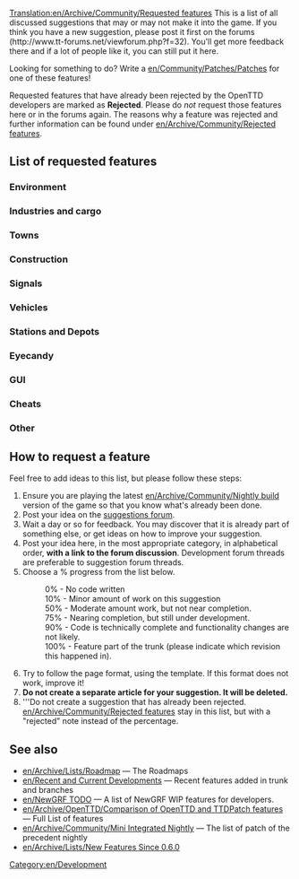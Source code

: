 [[Translation:en/Archive/Community/Requested features]]
This is a list of all discussed suggestions that may or may not make it into the game. If you think you have a new suggestion, please post it first on the forums (http://www.tt-forums.net/viewforum.php?f=32). You'll get more feedback there and if a lot of people like it, you can still put it here.

Looking for something to do?  Write a [[en/Community/Patches/Patches]] for one of these features!

Requested features that have already been rejected by the OpenTTD developers are marked as '''Rejected'''. Please do ''not'' request those features here or in the forums again. The reasons why a feature was rejected and further information can be found under [[en/Archive/Community/Rejected features]].

==List of requested features==

===Environment===
{{en/Archive/Community/Rf header}}
{{en/Archive/Community/Rf|All Climates World|0%|36764|}}
{{en/Archive/Community/Rf|Create Realistic Heightmap|50%|33956|}}
{{en/Archive/Community/Rf|[[en/Community/NewGRF/Day and Night Cycle]]|50%|36929|There is a night GRF for default TTD buildings}}
{{en/Archive/Community/Rf|Freeform map edges|100%|37298|In trunk since r15190}}
{{en/Archive/Community/Rf|Grass on unused tracks|50%|32285|}}
{{en/Archive/Community/Rf|Higher mountains in map|50%|33231|More than 15 height levels}}
{{en/Archive/Community/Rf|Improved Timetable Management|50%|39276|}}
{{en/Archive/Community/Rf|Increase terraforming cost|10%|8252|As a difficulty option?}}
{{en/Archive/Community/Rf|Larger map sizes|90%|33137|Larger than 2048x2048}}
{{en/Archive/Community/Rf|More Map Settings (MMS)|50%|39899|}}
{{en/Archive/Community/Rf|Seasons|50%|15487||Discontinued}}
{{en/Archive/Community/Rf|Snow in temperate climate|50%|24574|}}
{{en/Archive/Community/Rf|Underwater levels|50%|31576|Visible or not}}
{{en/Archive/Community/Rf|Weather|10%|24574|}}
{{en/Archive/Community/Rf footer}}

===Industries and cargo===
{{en/Archive/Community/Rf header}}
{{en/Archive/Community/Rf|Changes to the Original Industries|50%|37049|}}
{{en/Archive/Community/Rf|Industry budgets|50%|30898|}}
{{en/Archive/Community/Rf|New Industry Closures|90%|36653|}}
{{en/Archive/Community/Rf|[[en/Community/Patches/Passenger and cargo destinations]]|90%|39161|}}
{{en/Archive/Community/Rf footer}}

===Towns===
{{en/Archive/Community/Rf header}}
{{en/Archive/Community/Rf|Build Buildings, Eye candy|50%|29286|Require New Object}}
{{en/Archive/Community/Rf|Found a town|90%|31558|[http://bugs.openttd.org/task/759 FS#2327]}}
{{en/Archive/Community/Rf|Limit town growth|50%|32083|}}
{{en/Archive/Community/Rf|New Town Grid|50%|40922|}}
{{en/Archive/Community/Rf footer}}

===Construction===
{{en/Archive/Community/Rf header}}
{{en/Archive/Community/Rf|Copy and paste layouts of track|90%|25037|}}
{{en/Archive/Community/Rf|[[en/Archive/Community/Custom Bridgeheads]]|50%|20211|}}
{{en/Archive/Community/Rf|Diagonal clearing and leveling|75%|19311|}}
{{en/Archive/Community/Rf|Diagonal level crossings|50%|26584|4=Also see ([http://www.tt-forums.net/viewtopic.php?t=26385 TTDPatch suggestion])}}
{{en/Archive/Community/Rf|Diagonal roads, tunnels, bridges|0%|7104|4=Also see [http://www.tt-forums.net/viewtopic.php?t=31300 this ver]}}
{{en/Archive/Community/Rf|Enhanced tunnels|0%|36661|4=See [http://openttdcoop.ppcis.org/blog/files/downloads/grfpacks/screens/testing/enhanced_tunnels.png example]}}
{{en/Archive/Community/Rf|Limit flattening to sea level|10%|32295|4=Also see [http://www.tt-forums.net/viewtopic.php?t=32209 discussion]}}
{{en/Archive/Community/Rf|Non-instant construction|0%|32301|}}
{{en/Archive/Community/Rf|Purchase land faster|50%|29495|(Drag a box)}}
{{en/Archive/Community/Rf|Realistic Level Crossing|50%|39830|Turn the lights on level crossing on in front of a train}}
{{en/Archive/Community/Rf|[[en/Shared Tracks]]|75%|34292|}}
{{en/Archive/Community/Rf|Signals in tunnels|0%|38788|}}
{{en/Archive/Community/Rf|Traffic Lights|50%|36261|}}
{{en/Archive/Community/Rf|Tunnels in water|50%|38292|}}
{{en/Archive/Community/Rf|Undo feature|rejected|38377|}}
{{en/Archive/Community/Rf|Unified Double Level crossing|0%|39458|A car can no enter a double level crossing when one of the crossing is blocked}}
{{en/Archive/Community/Rf footer}}

===Signals===
{{en/Archive/Community/Rf header}}
{{en/Archive/Community/Rf|Priority Path Signal (PPS)|0%|40393|}}
{{en/Archive/Community/Rf|Route markers|50%|30118|}}
{{en/Archive/Community/Rf|Signals on bridges|10%|22850|Discontinued.  Last patch revision 3393, included in [[en/Archive/Community/Mini Integrated Nightly]]}}
{{en/Archive/Community/Rf|[[en/Archive/Manual/Yet Another PBS Patch|Path Based Signaling]] (PBS)|100%|36107|4=Yet Another PBS Patch (YAPP); in trunk since r13967}}
{{en/Archive/Community/Rf footer}}

===Vehicles===
{{en/Archive/Community/Rf header}}
{{en/Archive/Community/Rf|Adjustable plane crash probability|10%|32202|}}
{{en/Archive/Community/Rf|Better physics for all vehicles|75%|22995|}}
{{en/Archive/Community/Rf|Better train acceleration|50%|31794|}}
{{en/Archive/Community/Rf|Breakdowns for multi headed trains|75%|32160|}}
{{en/Archive/Community/Rf|Improved Breakdowns|50%|39518|}}
{{en/Archive/Community/Rf|Easy conversion for different rail types|50%|31622|}}
{{en/Archive/Community/Rf|Plane landing queues|75%|15502|}}
{{en/Archive/Community/Rf|[[en/Archive/Manual/Settings/Quick Goto]]|100%|37298|"goto" button stays active in orders window; in trunk since r14827}}
{{en/Archive/Community/Rf footer}}

===Stations and Depots===
{{en/Archive/Community/Rf header}}
{{en/Archive/Community/Rf|Airports built by parts|0%|29914|4=Also see [http://www.tt-forums.net/viewtopic.php?t=27724 airports] thread.}}
{{en/Archive/Community/Rf|Better way to enlarge airports|0%|28962|}}
{{en/Archive/Community/Rf|City owned airports|0%|20093|}}
{{en/Archive/Community/Rf|Display station coverage|0%|32363|}}
{{en/Archive/Community/Rf|[[en/Archive/Manual/Settings/Distant-join stations]]|100%|30960|[http://bugs.openttd.org/task/2291 FS#2291]; in trunk since r14919}}
{{en/Archive/Community/Rf|Drive trough depots|0%|30346|Bidirectional depots}}
{{en/Archive/Community/Rf|Infrastructure Sharing|50%|37455|}}
{{en/Archive/Community/Rf|Long train depots|0%|34574|Realistic depot (require multiplexing)}}
{{en/Archive/Community/Rf|RV (Road Vehicle) Waypoints|0%|33179|One can use "go via" orders on drive through road stops instead since r12689}}
{{en/Archive/Community/Rf|Sloped Stationss|50%|41433|}}
{{en/Archive/Community/Rf|Stations on bridges|0%|40606|}}
{{en/Archive/Community/Rf|Trains through non-stop stations / Whistle boards|10%|38015|}}
{{en/Archive/Community/Rf footer}}

===Eyecandy===
{{en/Archive/Community/Rf header}}
{{en/Archive/Community/Rf|Completely shore|90%|34401|}}
{{en/Archive/Community/Rf|NewObject|90%|29286|Build Neutral Objects}}
{{en/Archive/Community/Rf footer}}

===GUI===
{{en/Archive/Community/Rf header}}
{{en/Archive/Community/Rf|Advanced expenses column|10%|31455|}}
{{en/Archive/Community/Rf|Better bridge selection window|100%|31765|Feature in trunk since r13159 by Skidd13}}
{{en/Archive/Community/Rf|Better graphs|75%|31984|}}
{{en/Archive/Community/Rf|Clean up patch options|10%|32191|}}
{{en/Archive/Community/Rf|Configurable hotkeys|90%|38343|}}
{{en/Archive/Community/Rf|Filter by Cargo|50%|37203|}}
{{en/Archive/Community/Rf|[[en/Community/Patches/Font selection GUI]]|75%|29766|}}
{{en/Archive/Community/Rf|Improvement for GUI toolbar|0%|40843|}}
{{en/Archive/Community/Rf|Longer history of finances|50%|21079|}}
{{en/Archive/Community/Rf|New orders window|100%|31074|Discontinued, but a different [[en/Manual/Orders#new-order-window|new order window]] is in trunk since r12644}}
{{en/Archive/Community/Rf|New Station Building GUI|50%|41222|}}
{{en/Archive/Community/Rf|New Station GUI|50%|40419|}}
{{en/Archive/Community/Rf|NewGrf GUI Window 2|50%|35001|}}
{{en/Archive/Community/Rf|Priority Path Order (PPO)|0%|40393|}}
{{en/Archive/Community/Rf|NewGRF Presets|100%|38388|In trunk since r13734 (like a playlist for Grf files)}}
{{en/Archive/Community/Rf footer}}

===Cheats===
{{en/Archive/Community/Rf header}}
{{en/Archive/Community/Rf|Local authority doesn't reject you|90%|30807|}}
{{en/Archive/Community/Rf footer}}

===Other===
{{en/Archive/Community/Rf header}}
{{en/Archive/Community/Rf|Adjustable day length|10%|31657}}
{{en/Archive/Community/Rf|Alphabetized openttd.cfg|50%|32164|}}
{{en/Archive/Community/Rf|Auto-download NewGrfs|rejected|32764|Use centralised [[en/Archive/Community/Content Service]] (BaNaNaS) instead.}}
{{en/Archive/Community/Rf|Better save game naming convention|10%|32308}}
{{en/Archive/Community/Rf|Code optimizations|50%|32319|4=Train collision detection is slow. Also see [http://www.tt-forums.net/viewtopic.php?t=27925 here] (in trunk since r10111) and [http://www.tt-forums.net/viewtopic.php?p=594775#594775 here]}}
{{en/Archive/Community/Rf|Improved Loans|50%|36184|}}
{{en/Archive/Community/Rf|[[en/Community/Patches/Improved Shares|Real stock market]]|0%|31883|WIP TheJosh}}
{{en/Archive/Community/Rf|Load/Save Company Info|50%|40457|Save information about companies and load it back}}
{{en/Archive/Community/Rf|More disasters|10%|14818|}}
{{en/Archive/Community/Rf|Multicore support|rejected|37064|}}
{{en/Archive/Community/Rf|New Sound Mixer|75%|37448|orudge}}
{{en/Archive/Community/Rf|[[en/Archive/Community/Sound Effects Replacement]]|75%|35710|}}
{{en/Archive/Community/Rf|Station/track templates|90%|25037|}}
{{en/Archive/Community/Rf footer}}

==How to request a feature==
Feel free to add ideas to this list, but please follow these steps:

#Ensure you are playing the latest [[en/Archive/Community/Nightly build]] version of the game so that you know what's already been done.
#Post your idea on the [http://www.tt-forums.net/viewforum.php?f=32 suggestions forum].
#Wait a day or so for feedback. You may discover that it is already part of something else, or get ideas on how to improve your suggestion.
#Post your idea here, in the most appropriate category, in alphabetical order, '''with a link to the forum discussion'''.  Development forum threads are preferable to suggestion forum threads.
#Choose a % progress from the list below.
#:0% - No code written
#:10% - Minor amount of work on this suggestion
#:50% - Moderate amount work, but not near completion.
#:75% - Nearing completion, but still under development.
#:90% - Code is technically complete and functionality changes are not likely.
#:100% - Feature part of the trunk (please indicate which revision this happened in).
#Try to follow the page format, using the {{en/S|en/Archive/Community/Rf}} template.  If this format does not work, improve it!
#'''Do not create a separate article for your suggestion. It will be deleted.'''
#'''Do not create a suggestion that has already been rejected. [[en/Archive/Community/Rejected features]] stay in this list, but with a "rejected" note instead of the percentage.

==See also==
* [[en/Archive/Lists/Roadmap]] &mdash; The Roadmaps
* [[en/Recent and Current Developments]] &mdash; Recent features added in trunk and branches
* [[en/NewGRF TODO]] &mdash; A list of NewGRF WIP features for developers.
* [[en/Archive/OpenTTD/Comparison of OpenTTD and TTDPatch features]] &mdash; Full List of features
* [[en/Archive/Community/Mini Integrated Nightly]] &mdash; The list of patch of the precedent nightly
* [[en/Archive/Lists/New Features Since 0.6.0]]

[[Category:en/Development]]